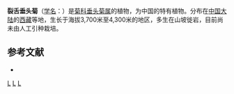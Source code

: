 {{Speciesbox
| name = 裂舌垂头菊
| status = 
| status_system = 
| image =
| genus = Cremanthodium
| species = trilobum
| authority = [[刘尚武|S. W. Liu]]
}}

'''裂舌垂头菊'''（[[学名|学名]]：{{lang|la|''Cremanthodium trilobum''}}）是[[菊科|菊科]][[垂头菊属|垂头菊属]]的植物，为中国的特有植物。分布在[[中国大陆|中国大陆]]的[[西藏|西藏]]等地，生长于海拔3,700米至4,300米的地区，多生在山坡徙岩，目前尚未由人工引种栽培。

== 参考文献 ==
<div class="references-small">
* {{cite web| url =http://www.bioinfo.cn/db05/KmzwSpecies.php?action=view&id=4598| title =裂舌垂头菊| work =《中国高等植物数据库全库》| publisher =中国科学院微生物研究所| author =昆明植物研究所| accessdate =2009-02-25| deadurl =yes| archiveurl =https://web.archive.org/web/20160305092353/http://www.bioinfo.cn/db05/KmzwSpecies.php?action=view&id=4598| archivedate =2016-03-05| df =}}
</div>
{{Taxonbar|from=Q15231344}}

[[Category:垂头菊属|L]]
[[Category:中國特有植物|L]]
[[Category:西藏植物|L]]